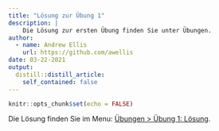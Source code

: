 ```yaml
---
title: "Lösung zur Übung 1"
description: |
    Die Lösung zur ersten Übung finden Sie unter Übungen.
author:
  - name: Andrew Ellis
    url: https://github.com/awellis
date: 03-22-2021
output:
  distill::distill_article:
    self_contained: false
---
```



```r
knitr::opts_chunk$set(echo = FALSE)
```
Die Lösung finden Sie im Menu: [Übungen > Übung 1: Lösung](https://kogpsy.github.io/neuroscicomplab/exercises/solution-1.html). 
